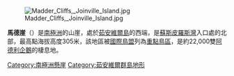 {{unreferenced|time=2013-10-27T06:27:25+00:00}}
{{coord|63|18|S|56|29|W|source:GNIS|display=title}}

[[Image:Madder_Cliffs,_Joinville_Island.jpg|thumb]]

'''馬德崖'''（{{lang-en|Madder Cliffs}}）是[[南極洲|南極洲]]的山崖，處於[[茹安維爾島|茹安維爾島]]的西端，是[[蘇斯皮羅斯灣|蘇斯皮羅斯灣]]入口處的北部，最高點海拔高度305米，該地區被[[國際鳥盟|國際鳥盟]]列為[[重點鳥區|重點鳥區]]，是約22,000雙[[阿德利企鵝|阿德利企鵝]]的棲息地。

{{DEFAULTSORT:Madder Cliffs}}
[[Category:南極洲懸崖|Category:南極洲懸崖]]
[[Category:茹安維爾群島地形|Category:茹安維爾群島地形]]

{{JoinvilleIsland-geo-stub}}